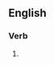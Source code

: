 ==English==

===Verb===
{{head|en|past participle}}

# {{past participle of|go to the dogs|lang=en|nocat=1}}